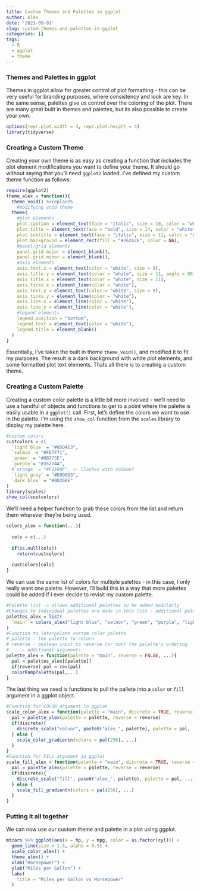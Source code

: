 ```yaml
---
title: Custom Themes and Palettes in ggplot
author: Alex
date: '2021-09-01'
slug: custom-themes-and-palettes-in-ggplot
categories: []
tags: 
  - R
  - ggplot
  - theme
---
```


### Themes and Palettes in ggplot

Themes in ggplot allow for greater control of plot formatting - this can be very useful for branding purposes, where consistency and look are key. In the same sense, palettes give us control over the coloring of the plot. There are many great built in themes and palettes, but its also possible to create your own.

```r
options(repr.plot.width = 4, repr.plot.height = 4)
library(tidyverse)
```

### Creating a Custom Theme

Creating your own theme is as easy as creating a function that includes the plot element modifications you want to define your theme. It should go without saying that you'll need `ggplot2` loaded. I've defined my custom theme function as follows:


```r
require(ggplot2)
theme_alex = function(){
  theme_void() %+replace%
    #modifying void theme
  theme(
    #plot elements
    plot.caption = element_text(face = "italic", size = 10, color = "white"),
    plot.title = element_text(face = "bold", size = 14, color = "white"),
    plot.subtitle = element_text(face = "italic", size = 11, color = "white"),
    plot.background = element_rect(fill = "#262626", color = NA),
    #panel/grid elements
    panel.grid.major = element_blank(), 
    panel.grid.minor = element_blank(),
    #axis elements
    axis.text.x = element_text(color = "white", size = 9),
    axis.title.y = element_text(color = "white", size = 11, angle = 90),
    axis.title.x = element_text(color = "white", size = 11),
    axis.ticks.x = element_line(color = "white"),
    axis.text.y = element_text(color = "white", size = 9),
    axis.ticks.y = element_line(color = "white"),
    axis.line.x = element_line(color = "white"),
    axis.line.y = element_line(color = "white"),
    #legend elements
    legend.position = "bottom",
    legend.text = element_text(color = "white"),
    legend.title = element_blank()
  )
}
```

Essentially, I've taken the built in theme `theme_void()`, and modified it to fit my purposes. The result is a dark background with white plot elements, and some formatted plot text elements. Thats all there is to creating a custom theme.

### Creating a Custom Palette

Creating a custom color palette is a little bit more involved - we'll need to use a handful of objects and functions to get to a point where the palette is easily usable in a `ggplot()` call. First, let's define the colors we want to use in the palette. I'm using the `show_col` function from the `scales` library to display my palette here.

```r
#custom colors
custcolors = c(
  `light blue` = "#85D4E3",
  `salmon` = "#FD7F71",
  `green` = "#0B775E",
  `purple`= "#35274A",
  #`orange` = "#F2300F", <- Clashes with salmon?
  `light gray` = "#D9D0D3",
  `dark blue` = "#00268E"
)
library(scales)
show_col(custcolors)
```

We'll need a helper function to grab these colors from the list and return them wherever they're being used.

```r
colors_alex = function(...){
  
  cols = c(...)
  
  if(is.null(cols))
    return(custcolors)
  
  custcolors[cols]
}
```

We can use the same list of colors for multiple palettes - in this case, I only really want one palette. However, I'll build this in a way that more palettes could be added if I ever decide to revisit my custom palette.

```r
#Palette list -> allows additional palettes to be added modularly
#Changes to individual palettes are made in this list - additional palettes can be added, modified, or removed here
palettes_alex = list(
  `main` = colors_alex("light blue", "salmon", "green", "purple", "light gray", "dark blue")
)
#Function to interpolate custom color palette
# palette - the palette to return
# reverse - boolean input to reverse (or not) the palette's ordering
# ... - additional arguments
palette_alex = function(palette = "main", reverse = FALSE, ...){
  pal = palettes_alex[[palette]]
  if(reverse) pal = rev(pal)
  colorRampPalette(pal,...)
}
```

The last thing we need is functions to pull the pallete into a `color` or `fill` argument in a ggplot object.

```r
#Function for COLOR argument in ggplot
scale_color_alex = function(palette = "main", discrete = TRUE, reverse = FALSE,...){
  pal = palette_alex(palette = palette, reverse = reverse)
  if(discrete){
    discrete_scale("coluor", paste0("alex_", palette), palette = pal, ...)
  } else {
    scale_color_gradientn(colors = pal(256), ...)
  }
}
#Function for FILL argument in ggplot
scale_fill_alex = function(palette = "main", discrete = TRUE, reverse = FALSE, ...){
  pal = palette_alex(palette = palette, reverse = reverse)
  if(discrete){
    discrete_scale("fill", pase0("alex_", palette), palette = pal, ...)
  } else {
    scale_fill_gradientn(colors = pal(256), ...)
  }
}
```

### Putting it all together

We can now use our custom theme and palette in a plot using ggplot.

```r
mtcars %>% ggplot(aes(x = hp, y = mpg, color = as.factor(cyl))) +
  geom_line(size = 1.5, alpha = 0.5) +
  scale_color_alex() + 
  theme_alex() + 
  xlab("Horsepower") + 
  ylab("Miles per Gallon") +
  labs(
    title = "Miles per Gallon vs Horsepower"
  )
```


